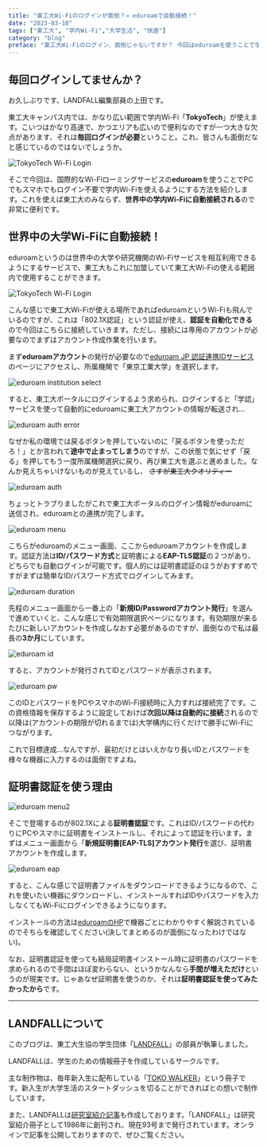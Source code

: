 ```yaml
---
title: "東工大Wi-Fiのログインが面倒？→ eduroamで自動接続！"
date: "2023-03-10"
tags: ["東工大", "学内Wi-Fi","大学生活", "快適"]
category: "blog"
preface: "東工大Wi-Fiのログイン、面倒じゃないですか？ 今回はeduroamを使うことで学内Wi-Fiのみならず、世界中の大学の学内Wi-Fiに自動ログインできるようにする方法をお伝えします。"
---
```


 
## 毎回ログインしてませんか？

お久しぶりです、LANDFALL編集部員の上田です。

東工大キャンパス内では、かなり広い範囲で学内Wi-Fi「**TokyoTech**」が使えます。こいつはかなり高速で、かつエリアも広いので便利なのですが一つ大きな欠点があります、それは**毎回ログインが必要**ということ。これ、皆さんも面倒だなと感じているのではないでしょうか。

![TokyoTech Wi-Fi Login](pic/t2wireless.png "東工大Wi-Fi ログイン画面")

そこで今回は、国際的なWi-Fiローミングサービスの**eduroam**を使うことでPCでもスマホでもログイン不要で学内Wi-Fiを使えるようにする方法を紹介します。これを使えば東工大のみならず、**世界中の学内Wi-Fiに自動接続される**ので非常に便利です。

## 世界中の大学Wi-Fiに自動接続！

eduroamというのは世界中の大学や研究機関のWi-Fiサービスを相互利用できるようにするサービスで、東工大もこれに加盟していて東工大Wi-Fiの使える範囲内で使用することができます。

![TokyoTech Wi-Fi Login](pic/aplist.png "eduroam SSID")

こんな感じで東工大Wi-Fiが使える場所であればeduroamというWi-Fiも飛んでいるのですが、これは「802.1X認証」という認証が使え、**認証を自動化できる**ので今回はこちらに接続していきます。ただし、接続には専用のアカウントが必要なのでまずはアカウント作成作業を行います。

まず**eduroamアカウント**の発行が必要なので[eduroam JP 認証連携IDサービス](https://federated-id.eduroam.jp/)のページにアクセスし、所属機関で「東京工業大学」を選択します。

![eduroam institution select](pic/eduroam-institution.png "eduroam 所属機関選択")

すると、東工大ポータルにログインするよう求められ、ログインすると「学認」サービスを使って自動的にeduroamに東工大アカウントの情報が転送され…

![eduroam auth error](pic/eduroam-auth1.png "eduroam 認証中")

なぜか私の環境では戻るボタンを押していないのに「戻るボタンを使っただろ！」とか言われて**途中で止まってしまう**のですが、この状態で気にせず「戻る」を押してもう一度所属機関選択に戻り、再び東工大を選ぶと進めました。なんか見えちゃいけないものが見えているし、 ~~さすが東工大クオリティー~~

![eduroam auth](pic/eduroam-auth2.png "eduroam 学認による認証")

ちょっとトラブりましたがこれで東工大ポータルのログイン情報がeduroamに送信され、eduroamとの連携が完了します。

![eduroam menu](pic/eduroam-menu.png "eduroam メニュー画面")

こちらがeduroamのメニュー画面、ここからeduroamアカウントを作成します。認証方法は**ID/パスワード方式**と証明書による**EAP-TLS認証**の２つがあり、どちらでも自動ログインが可能です。個人的には証明書認証のほうがおすすめですがまずは簡単なID/パスワード方式でログインしてみます。

![eduroam duration](pic/account-duration.png "アカウント有効期限の設定")

先程のメニュー画面から一番上の「**新規ID/Passwordアカウント発行**」を選んで進めていくと、こんな感じで有効期限選択ページになります。有効期限が来るたびに新しいアカウントを作成しなおす必要があるのですが、面倒なので私は最長の**3か月**にしています。

![eduroam id](pic/account-info.png "アカウント情報")

すると、アカウントが発行されてIDとパスワードが表示されます。

![eduroam pw](pic/ap-login.png "ID・パスワード入力")

このIDとパスワードをPCやスマホのWi-Fi接続時に入力すれば接続完了です。この資格情報を保存するように設定しておけば**次回以降は自動的に接続**されるので以降は(アカウントの期限が切れるまでは)大学構内に行くだけで勝手にWi-Fiにつながります。

これで目標達成…なんですが、最初だけとはいえかなり長いIDとパスワードを様々な機器に入力するのは面倒ですよね。

## 証明書認証を使う理由

![eduroam menu2](pic/eduroam-menu2.png "eduroam 証明書作成")

そこで登場するのが802.1Xによる**証明書認証**です。これはID/パスワードの代わりにPCやスマホに証明書をインストールし、それによって認証を行います。まずはメニュー画面から「**新規証明書[EAP-TLS]アカウント発行**を選び、証明書アカウントを作成します。

![eduroam eap](pic/eduroam-eap.png "eduroam 証明書管理画面")

すると、こんな感じで証明書ファイルをダウンロードできるようになるので、これを使いたい機器にダウンロードし、インストールすればIDやパスワードを入力しなくてもWi-Fiにログインできるようになります。

インストールの方法は[eduroamのHP](https://federated-id.eduroam.jp/guide/install.php)で機器ごとにわかりやすく解説されているのでそちらを確認してください(決してまとめるのが面倒になったわけではない)。

なお、証明書認証を使っても結局証明書インストール時に証明書のパスワードを求められるので手間はほぼ変わらない、というかなんなら**手間が増えただけ**というのが現実です。じゃあなぜ証明書を使うのか、それは**証明書認証を使ってみたかったから**です。

---
## LANDFALLについて

このブログは、東工大生協の学生団体「[LANDFALL](https://landfaller.com)」の部員が執筆しました。

LANDFALLは、学生のための情報冊子を作成しているサークルです。

主な制作物は、毎年新入生に配布している「[TOKO WALKER](https://landfaller.com/category/tokowalker/)」という冊子です。新入生が大学生活のスタートダッシュを切ることができればとの想いで制作しています。

また、LANDFALLは[研究室紹介記事](https://landfaller.com/magazines)も作成しております。「LANDFALL」は研究室紹介冊子として1986年に創刊され、現在93号まで発行されています。オンラインで記事を公開しておりますので、ぜひご覧ください。
